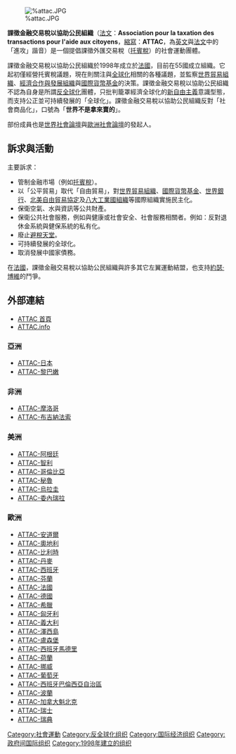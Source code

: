 [[File:%attac.JPG|thumb]]

'''課徵金融交易稅以協助公民組織'''（[[法文|法文]]：'''Association pour la taxation des transactions pour l'aide aux citoyens'''，[[縮寫|縮寫]]：'''ATTAC'''，為[[英文|英文]]與[[法文|法文]]中的「進攻」諧音）是一個提倡課徵外匯交易稅（[[托賓稅|托賓稅]]）的社會運動團體。

課徵金融交易稅以協助公民組織於1998年成立於[[法國|法國]]，目前在55國成立組織。它起初僅經營托賓稅議題，現在則關注與[[全球化|全球化]]相關的各種議題，並監察[[世界貿易組織|世界貿易組織]]、[[經濟合作與發展組織|經濟合作與發展組織]]與[[國際貨幣基金|國際貨幣基金]]的決策。課徵金融交易稅以協助公民組織不認為自身是所謂[[反全球化|反全球化]]團體，只批判籠罩經濟全球化的[[新自由主義|新自由主義]]意識型態，而支持公正並可持續發展的「全球化」。課徵金融交易稅以協助公民組織反對「社會商品化」，口號為「'''世界不是拿來賣的'''」。

部份成員也是[[世界社會論壇|世界社會論壇]]與[[歐洲社會論壇|歐洲社會論壇]]的發起人。

== 訴求與活動 ==
主要訴求：
* 管制金融市場（例如[[托賓稅|托賓稅]]）。
* 以「公平貿易」取代「自由貿易」，對[[世界貿易組織|世界貿易組織]]、[[國際貨幣基金|國際貨幣基金]]、[[世界銀行|世界銀行]]、[[北美自由貿易協定|北美自由貿易協定]]及[[八大工業國組織|八大工業國組織]]等國際組織實施民主化。
* 保衛空氣、水與資訊等公共財產。
* 保衛公共社會服務，例如與健康或社會安全、社會服務相關者。例如：反對退休金系統與健保系統的私有化。
* 廢止[[避稅天堂|避稅天堂]]。
* 可持續發展的全球化。
* 取消發展中國家債務。

在[[法國|法國]]，課徵金融交易稅以協助公民組織與許多其它左翼運動結盟，也支持[[約瑟·博維|約瑟·博維]]的鬥爭。

== 外部連結 ==
* [http://www.attac.org ATTAC 首頁]{{Wayback|url=http://www.attac.org/ |date=20200916114434 }}
* [https://web.archive.org/web/20180807105245/http://attac.info/ ATTAC.info]

=== 亞洲 ===
* [http://www.jca.apc.org/attac-jp ATTAC-日本]{{Wayback|url=http://www.jca.apc.org/attac-jp |date=20070701025416 }}
* [http://www.lubnan.attac.org ATTAC-黎巴嫩]{{Wayback|url=http://www.lubnan.attac.org/ |date=20090131124503 }}

=== 非洲 ===
* [http://www.maroc.attac.org ATTAC-摩洛哥]{{Wayback|url=http://www.maroc.attac.org/ |date=20080828035632 }}
* [https://web.archive.org/web/20100108034422/http://attacburkina.africa-web.org/ ATTAC-布吉納法索]

=== 美洲 ===
* [http://www.argentina.attac.org ATTAC-阿根廷]{{Wayback|url=http://www.argentina.attac.org/ |date=20200109112451 }}
* [https://web.archive.org/web/20070612173401/http://www.attac.cl/edicion/index.php ATTAC-智利]
* [https://www.webcitation.org/query?id=1256545806377345&url=www.geocities.com/attacol ATTAC-哥倫比亞]
* [http://www.pueblocontinente.com/attac_peru.htm ATTAC-秘魯]{{Wayback|url=http://www.pueblocontinente.com/attac_peru.htm |date=20070716033856 }}
* [http://www.uruguay.attac.org ATTAC-烏拉圭]{{Wayback|url=http://www.uruguay.attac.org/ |date=20200224154140 }}
* [http://www.venezuela.attac.org ATTAC-委內瑞拉]{{Wayback|url=http://www.venezuela.attac.org/ |date=20200715202059 }}

=== 歐洲 ===
* [https://web.archive.org/web/20131007163012/http://www.attacandorra.com/ ATTAC-安道爾]
* [http://www.attac.at ATTAC-奧地利]{{Wayback|url=http://www.attac.at/ |date=20200820064732 }}
* [http://www.attac.be ATTAC-比利時]{{Wayback|url=http://www.attac.be/ |date=20200224074739 }}
* [https://web.archive.org/web/20131015113812/http://www.attac.dk/ ATTAC-丹麥]
* [http://www.attac.es ATTAC-西班牙]{{Wayback|url=http://www.attac.es/ |date=20200915060140 }}
* [http://www.attac.fi ATTAC-芬蘭]{{Wayback|url=http://www.attac.fi/ |date=20200908204124 }}
* [http://france.attac.org ATTAC-法國]{{Wayback|url=http://france.attac.org/ |date=20200906221102 }}
* [http://www.attac.de ATTAC-德國]{{Wayback|url=http://www.attac.de/ |date=20200909043142 }}
* [https://web.archive.org/web/20170921065211/http://attac-hellas.org/ ATTAC-希臘]
* [http://attac.zpok.hu ATTAC-匈牙利]{{Wayback|url=http://attac.zpok.hu/ |date=20190917093610 }}
* [http://www.attac.it ATTAC-義大利]{{Wayback|url=http://www.attac.it/ |date=20200903071224 }}
* [http://www.jersey.attac.org ATTAC-澤西島]{{Wayback|url=http://www.jersey.attac.org/ |date=20190113061802 }}
* [http://www.luxembourg.attac.org ATTAC-盧森堡]{{Wayback|url=http://www.luxembourg.attac.org/ |date=20200902050809 }}
* [http://www.attacmadrid.org ATTAC-西班牙馬德里]{{Wayback|url=http://www.attacmadrid.org/ |date=20200907065645 }}
* [https://web.archive.org/web/20200406155112/http://www.attac.nl/ ATTAC-荷蘭]
* [http://www.attac.no ATTAC-挪威]{{Wayback|url=http://www.attac.no/ |date=20200603114249 }}
* [http://www.portugal.attac.org ATTAC-葡萄牙]{{Wayback|url=http://www.portugal.attac.org/ |date=20160311105453 }}
* [https://web.archive.org/web/20161203103748/http://www.attacpv.org/ ATTAC-西班牙巴倫西亞自治區]
* [http://www.attac.org.pl ATTAC-波蘭]{{Wayback|url=http://www.attac.org.pl/ |date=20190819171831 }}
* [http://www.quebec.attac.org ATTAC-加拿大魁北克]{{Wayback|url=http://www.quebec.attac.org/ |date=20200723034238 }}
* [http://suisse.attac.org ATTAC-瑞士]{{Wayback|url=http://suisse.attac.org/ |date=20200325220533 }}
* [https://web.archive.org/web/20170313120705/http://attac.se/ ATTAC-瑞典]

[[Category:社會運動|Category:社會運動]]
[[Category:反全球化组织|Category:反全球化组织]]
[[Category:国际经济组织|Category:国际经济组织]]
[[Category:政府间国际组织|Category:政府间国际组织]]
[[Category:1998年建立的组织|Category:1998年建立的组织]]